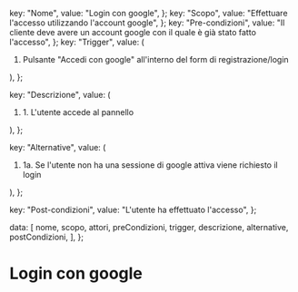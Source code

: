 
  key: "Nome",
  value: "Login con google",
};
  key: "Scopo",
  value: "Effettuare l'accesso utilizzando l'account google",
};
  key: "Pre-condizioni",
  value:
    "Il cliente deve avere un account google con il quale è già stato fatto l'accesso",
};
  key: "Trigger",
  value: (
    <ol>
      <li>
        Pulsante "Accedi con google" all'interno del form di registrazione/login
      </li>
    </ol>
  ),
};

  key: "Descrizione",
  value: (
    <ol>
      <li>1. L'utente accede al pannello</li>
    </ol>
  ),
};

  key: "Alternative",
  value: (
    <ol>
      <li>
        1a. Se l'utente non ha una sessione di google attiva viene richiesto il
        login
      </li>
    </ol>
  ),
};

  key: "Post-condizioni",
  value: "L'utente ha effettuato l'accesso",
};

  data: [
    nome,
    scopo,
    attori,
    preCondizioni,
    trigger,
    descrizione,
    alternative,
    postCondizioni,
  ],
};

# Login con google

<VerticalTable props={verticalTableProps}></VerticalTable>
